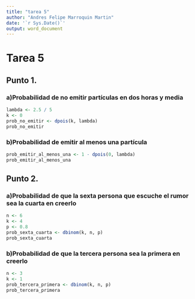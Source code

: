```yaml
---
title: "tarea 5"
author: "Andres Felipe Marroquin Martin"
date: '`r Sys.Date()`'
output: word_document
---
```

# Tarea 5

## Punto 1.

### a)Probabilidad de no emitir partículas en dos horas y media

```r
lambda <- 2.5 / 5
k <- 0
prob_no_emitir <- dpois(k, lambda)
prob_no_emitir
```

### b)Probabilidad de emitir al menos una partícula

```r
prob_emitir_al_menos_una <- 1 - dpois(0, lambda)
prob_emitir_al_menos_una
```

## Punto 2.

### a)Probabilidad de que la sexta persona que escuche el rumor sea la cuarta en creerlo

```r
n <- 6
k <- 4
p <- 0.8
prob_sexta_cuarta <- dbinom(k, n, p)
prob_sexta_cuarta
```

### b)Probabilidad de que la tercera persona sea la primera en creerlo

```r
n <- 3
k <- 1
prob_tercera_primera <- dbinom(k, n, p)
prob_tercera_primera
```
